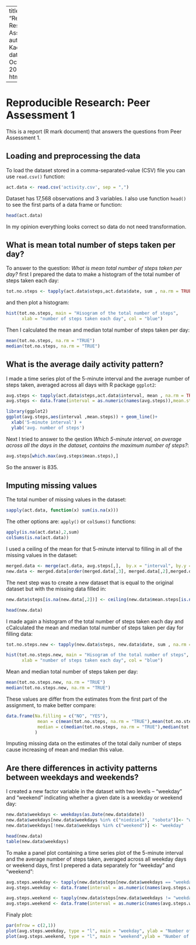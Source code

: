 
---
title: "Reproducible Research: Peer Assessment 1"
author: "Marta Kaczmarz"
date: "Sunday, October 18, 2014"
output: html_document

---
# Reproducible Research: Peer Assessment 1

This is a report (R mark document) that answers the questions from Peer Assessment 1. 


## Loading and preprocessing the data

To load the dataset stored in a comma-separated-value (CSV) file you can use ```read.csv()``` function:
```r
act.data <- read.csv('activity.csv', sep = ",")
```
Dataset has 17,568 observations and 3 variables. I also use function ```head()``` to see the first parts of a data frame or function:
```r
head(act.data)
```
In my opinion everything looks correct so data do not need transformation.

## What is mean total number of steps taken per day?

To answer to the question: *What is mean total number of steps taken per day?* first I prepared the data to make a histogram of the total number of steps taken each day:
```r
tot.no.steps <- tapply(act.data$steps,act.data$date, sum , na.rm = TRUE)
```
and then plot a histogram:
```r
hist(tot.no.steps, main = "Hisogram of the total number of steps", 
      xlab = "number of steps taken each day", col = "blue")
```

Then I calculated the mean and median total number of steps taken per day:
```r
mean(tot.no.steps, na.rm = "TRUE")
median(tot.no.steps, na.rm = "TRUE")
```

## What is the average daily activity pattern?

I made a time series plot of the 5-minute interval and the average number of steps taken, averaged across all days with R package ```ggplot2```:
```r
avg.steps <- tapply(act.data$steps,act.data$interval, mean , na.rm = TRUE)
avg.steps <- data.frame(interval = as.numeric(names(avg.steps)),mean.steps = as.vector(avg.steps))

library(ggplot2)
ggplot(avg.steps,aes(interval ,mean.steps)) + geom_line()+
  xlab('5-minute interval') +
  ylab('avg. number of steps')
```
  
Next
I tried to answer to the qestion *Which 5-minute interval, on average across all the days in the dataset, contains the maximum number of steps?*:
```r
avg.steps[which.max(avg.steps$mean.steps),]
```
So the answer is 835.

## Imputing missing values

The total number of missing values in the dataset:
```r
sapply(act.data, function(x) sum(is.na(x)))
```

The other options are: ```apply()``` or ```colSums()``` functions:
```r
apply(is.na(act.data),2,sum)
colSums(is.na(act.data))
```

I used a ceiling of the mean for that 5-minute interval to filling in all of the missing values in the dataset:
```r
merged.data <- merge(act.data, avg.steps[,],  by.x = "interval", by.y = "interval", sort = FALSE)
new.data <- merged.data[order(merged.data[,3], merged.data[,2],merged.data[,1]), ]
```

The next step was to create a new dataset that is equal to the original dataset but with the missing data filled in:
```r
new.data$steps[is.na(new.data[,2])] <- ceiling(new.data$mean.steps[is.na(new.data[,2])])

head(new.data)
```

I made again a histogram of the total number of steps taken each day and cCalculated the mean and median total number of steps taken per day for filling data:

```r
tot.no.steps.new <- tapply(new.data$steps, new.data$date, sum , na.rm = TRUE)

hist(tot.no.steps.new, main = "Hisogram of the total number of steps", 
      xlab = "number of steps taken each day", col = "blue")
```

Mean and median total number of steps taken per day:
```r
mean(tot.no.steps.new, na.rm = "TRUE")
median(tot.no.steps.new, na.rm = "TRUE")
```

These values are differ from the estimates from the first part of the assignment, to make better compare:
```r
data.frame(Na.filling = c("NO", "YES"),
            mean = c(mean(tot.no.steps, na.rm = "TRUE"),mean(tot.no.steps.new, na.rm = "TRUE")),
            median = c(median(tot.no.steps, na.rm = "TRUE"),median(tot.no.steps.new, na.rm = "TRUE")) 
           )
```
Imputing missing data on the estimates of the total daily number of steps cause increasing of mean and median this value.


## Are there differences in activity patterns between weekdays and weekends?

I created a new factor variable in the dataset with two levels -- "weekday" and "weekend" indicating whether a given date is a weekday or weekend day:
```r
new.data$weekdays <- weekdays(as.Date(new.data$date))
new.data$weekdays[new.data$weekdays %in% c("niedziela", "sobota")]<- "weekend"
new.data$weekdays[!new.data$weekdays %in% c("weekend")] <- "weekday"

head(new.data)
table(new.data$weekdays)
```

To make a panel plot containing a time series plot of the 5-minute interval and the average number of steps taken, averaged across all weekday days or weekend days, first I prepered a data separately for "weekday" and "weekend":

```r
avg.steps.weekday <- tapply(new.data$steps[new.data$weekdays == "weekday"],new.data$interval[new.data$weekdays == "weekday"], mean)
avg.steps.weekday <- data.frame(interval = as.numeric(names(avg.steps.weekday)),mean.steps = as.vector(avg.steps.weekday))

avg.steps.weekend <- tapply(new.data$steps[new.data$weekdays != "weekday"],new.data$interval[new.data$weekdays != "weekday"], mean)
avg.steps.weekend <- data.frame(interval = as.numeric(names(avg.steps.weekend)),mean.steps = as.vector(avg.steps.weekend))
```

Finaly plot:

```r
par(mfrow = c(2,1))
plot(avg.steps.weekday, type = "l", main = "weekday", ylab = "Number of steps")
plot(avg.steps.weekend, type = "l", main = "weekend",ylab = "Number of steps")
```
